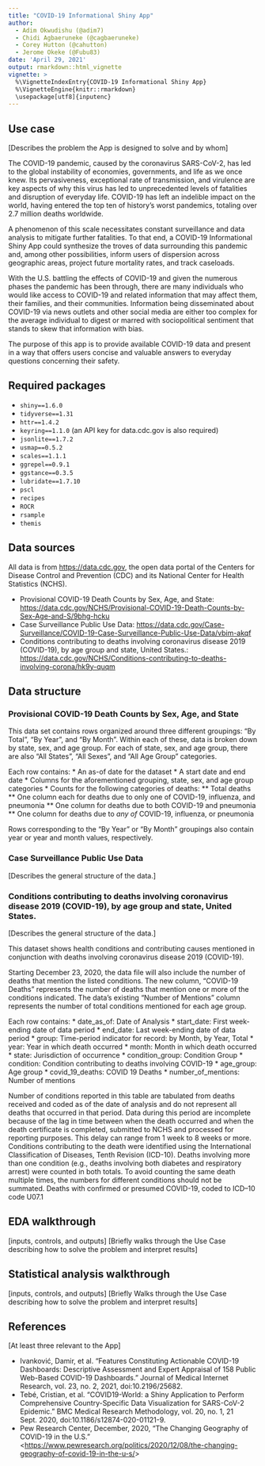 ```yaml
---
title: "COVID-19 Informational Shiny App"
author:
  - Adim Okwudishu (@adim7)
  - Chidi Agbaeruneke (@cagbaeruneke)
  - Corey Hutton (@cahutton)
  - Jerome Okeke (@Fubu83)
date: 'April 29, 2021'
output: rmarkdown::html_vignette
vignette: >
  %\VignetteIndexEntry{COVID-19 Informational Shiny App}
  %\VignetteEngine{knitr::rmarkdown}
  \usepackage[utf8]{inputenc}
---
```


## Use case

[Describes the problem the App is designed to solve and by whom]

The COVID-19 pandemic, caused by the coronavirus SARS-CoV-2, has led to the global instability of economies, governments, and life as we once knew. Its pervasiveness, exceptional rate of transmission, and virulence are key aspects of why this virus has led to unprecedented levels of fatalities and disruption of everyday life. COVID-19 has left an indelible impact on the world, having entered the top ten of history's worst pandemics, totaling over 2.7 million deaths worldwide.

A phenomenon of this scale necessitates constant surveillance and data analysis to mitigate further fatalities. To that end, a COVID-19 Informational Shiny App could synthesize the troves of data surrounding this pandemic and, among other possibilities, inform users of dispersion across geographic areas, project future mortality rates, and track caseloads.

With the U.S. battling the effects of COVID-19 and given the numerous phases the pandemic has been through, there are many individuals who would like access to COVID-19 and related information that may affect them, their families, and their communities. Information being disseminated about COVID-19 via news outlets and other social media are either too complex for the average individual to digest or marred with sociopolitical sentiment that stands to skew that information with bias.

The purpose of this app is to provide available COVID-19 data and present in a way that offers users concise and valuable answers to everyday questions concerning their safety.


## Required packages

* `shiny==1.6.0`
* `tidyverse==1.31`
* `httr==1.4.2`
* `keyring==1.1.0` (an API key for data.cdc.gov is also required)
* `jsonlite==1.7.2`
* `usmap==0.5.2`
* `scales==1.1.1`
* `ggrepel==0.9.1`
* `ggstance==0.3.5`
* `lubridate==1.7.10`
* `pscl`
* `recipes`
* `ROCR`
* `rsample`
* `themis`


## Data sources

All data is from [https://data.cdc.gov](data.cdc.gov), the open data portal of the Centers for Disease Control and Prevention (CDC) and its National Center for Health Statistics (NCHS).

* Provisional COVID-19 Death Counts by Sex, Age, and State: [https://data.cdc.gov/NCHS/Provisional-COVID-19-Death-Counts-by-Sex-Age-and-S/9bhg-hcku]()
* Case Surveillance Public Use Data: [https://data.cdc.gov/Case-Surveillance/COVID-19-Case-Surveillance-Public-Use-Data/vbim-akqf]()
* Conditions contributing to deaths involving coronavirus disease 2019 (COVID-19), by age group and state, United States.: [https://data.cdc.gov/NCHS/Conditions-contributing-to-deaths-involving-corona/hk9y-quqm]()


## Data structure

### Provisional COVID-19 Death Counts by Sex, Age, and State

This data set contains rows organized around three different groupings: "By Total", "By Year", and "By Month". Within each of these, data is broken down by state, sex, and age group. For each of state, sex, and age group, there are also "All States", "All Sexes", and "All Age Group" categories.

Each row contains:
* An as-of date for the dataset
* A start date and end date
* Columns for the aforementioned grouping, state, sex, and age group categories
* Counts for the following categories of deaths:
** Total deaths
** One column each for deaths due to only one of COVID-19, influenza, and pneumonia
** One column for deaths due to both COVID-19 and pneumonia
** One column for deaths due to _any of_ COVID-19, influenza, or pneumonia

Rows corresponding to the "By Year" or "By Month" groupings also contain year or year and month values, respectively.


### Case Surveillance Public Use Data

[Describes the general structure of the data.]


### Conditions contributing to deaths involving coronavirus disease 2019 (COVID-19), by age group and state, United States.

[Describes the general structure of the data.]

This dataset shows health conditions and contributing causes mentioned in conjunction with deaths involving coronavirus disease 2019 (COVID-19).

Starting December 23, 2020, the data file will also include the number of deaths that mention the listed conditions. The new column, “COVID-19 Deaths” represents the number of deaths that mention one or more of the conditions indicated. The data's existing “Number of Mentions” column represents the number of total conditions mentioned for each age group.

Each row contains:
* date_as_of: Date of Analysis
* start_date: First week-ending date of data period 
* end_date: Last week-ending date of data period
* group: Time-period indicator for record: by Month, by Year, Total
* year: Year in which death occurred
* month: Month in which death occurred
* state: Jurisdiction of occurrence
* condition_group: Condition Group
* condition: Condition contributing to deaths involving COVID-19
* age_group: Age group
* covid_19_deaths: COVID 19 Deaths
* number_of_mentions: Number of mentions

Number of conditions reported in this table are tabulated from deaths received and coded as of the date of analysis and do not represent all deaths that occurred in that period. Data during this period are incomplete because of the lag in time between when the death occurred and when the death certificate is completed, submitted to NCHS and processed for reporting purposes. This delay can range from 1 week to 8 weeks or more. Conditions contributing to the death were identified using the International Classification of Diseases, Tenth Revision (ICD-10). Deaths involving more than one condition (e.g., deaths involving both diabetes and respiratory arrest) were counted in both totals. To avoid counting the same death multiple times, the numbers for different conditions should not be summated. Deaths with confirmed or presumed COVID-19, coded to ICD–10 code U07.1

## EDA walkthrough

[inputs, controls, and outputs]
[Briefly walks through the Use Case describing how to solve the problem and interpret results]


## Statistical analysis walkthrough

[inputs, controls, and outputs]
[Briefly Walks through the Use Case describing how to solve the problem and interpret results]


## References

[At least three relevant to the App]

* Ivanković, Damir, et al. “Features Constituting Actionable COVID-19 Dashboards: Descriptive Assessment and Expert Appraisal of 158 Public Web-Based COVID-19 Dashboards.” Journal of Medical Internet Research, vol. 23, no. 2, 2021, doi:10.2196/25682. 
* Tebé, Cristian, et al. “COVID19-World: a Shiny Application to Perform Comprehensive Country-Specific Data Visualization for SARS-CoV-2 Epidemic.” BMC Medical Research Methodology, vol. 20, no. 1, 21 Sept. 2020, doi:10.1186/s12874-020-01121-9. 
* Pew Research Center, December, 2020, “The Changing Geography of COVID-19 in the U.S.” <[https://www.pewresearch.org/politics/2020/12/08/the-changing-geography-of-covid-19-in-the-u-s/]()>
